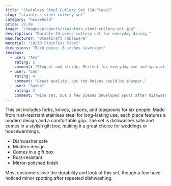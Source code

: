 ```yaml
---
title: "Stainless Steel Cutlery Set (24-Piece)"
slug: "stainless-steel-cutlery-set"
category: "household"
price: 29.99
image: "/images/products/stainless-steel-cutlery-set.jpg"
description: "Durable 24-piece cutlery set for everyday dining."
manufacturer: "SteelCraft Tableware"
material: "18/10 Stainless Steel"
dimensions: "Each piece: 8 inches (average)"
reviews:
  - user: "Ava"
    rating: 5
    comment: "Elegant and sturdy. Perfect for everyday use and special occasions!"
  - user: "Leo"
    rating: 4
    comment: "Great quality, but the knives could be sharper."
  - user: "Sasha"
    rating: 2
    comment: "Nice set, but a few pieces developed spots after dishwashing."
---
```


This set includes forks, knives, spoons, and teaspoons for six people. Made from rust-resistant stainless steel for long-lasting use, each piece features a modern design and a comfortable grip. The set is dishwasher safe and comes in a stylish gift box, making it a great choice for weddings or housewarmings.

- Dishwasher safe
- Modern design
- Comes in a gift box
- Rust-resistant
- Mirror-polished finish

Most customers love the durability and look of this set, though a few have noticed minor spotting after repeated dishwashing.
